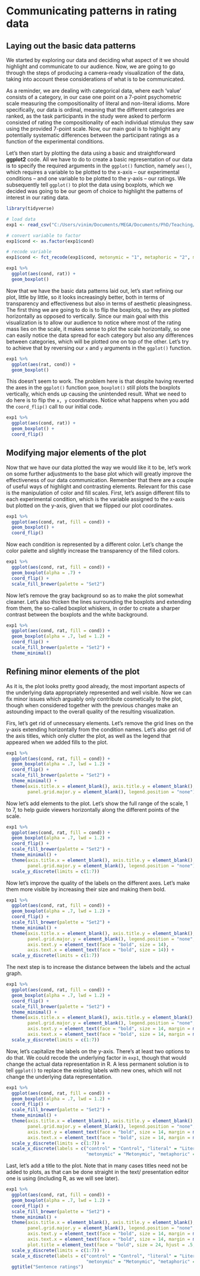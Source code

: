 # Communicating patterns in rating data

## Laying out the basic data patterns

We started by exploring our data and deciding what aspect of it we should highlight and communicate to our audience. Now, we are going to go through the steps of producing a camera-ready visualization of the data, taking into account these considerations of what is to be communicated.

As a reminder, we are dealing with categorical data, where each 'value' consists of a category, in our case one point on a 7-point psychometric scale measuring the compositionality of literal and non-literal idioms. More specifically, our data is ordinal, meaning that the different categories are ranked, as the task participants in the study were asked to perform consisted of rating the compositionality of each individual stimulus they saw using the provided 7-point scale. Now, our main goal is to highlight any potentially systematic differences between the participant ratings as a function of the experimental conditions.

Let's then start by plotting the data using a basic and straightforward **ggplot2** code. All we have to do to create a basic representation of our data is to specify the required arguments in the `ggplot()` function, namely `aes()`, which requires a variable to be plotted to the x-axis -- our experimental conditions -- and one variable to be plotted to the y-axis  -- our ratings. We subsequently tell `ggplot()` to plot the data using boxplots, which we decided was going to be our geom of choice to highlight the patterns of interest in our rating data.

```r
library(tidyverse)

# load data
exp1 <- read_csv("C:/Users/vinim/Documents/MEGA/Documents/PhD/Teaching/Basics-of-data-visualization-for-behavioral-scientists/data-sets/Michl(2019b)/all-250-6000ALL.csv")

# convert variable to factor
exp1$cond <- as.factor(exp1$cond)

# recode variable 
exp1$cond <- fct_recode(exp1$cond, metonymic = "1", metaphoric = "2", metaphoric = "3", literal = "4", control = "5")

```

```r
exp1 %>%
  ggplot(aes(cond, rat)) +
  geom_boxplot()
```

Now that we have the basic data patterns laid out, let's start refining our plot, little by little, so it looks increasingly better, both in terms of transparency and effectiveness but also in terms of aesthetic pleasingness. The first thing we are going to do is to flip the boxplots, so they are plotted horizontally as opposed to vertically. Since our main goal with this visualization is to allow our audience to notice where most of the rating mass lies on the scale, it makes sense to plot the scale horizontally, so one can easily notice the data spread for each category but also any differences between categories, which will be plotted one on top of the other. Let's try to achieve that by reversing our `x` and `y` arguments in the `ggplot()` function.

```r
exp1 %>%
  ggplot(aes(rat, cond)) +
  geom_boxplot()
```

This doesn't seem to work. The problem here is that despite having reverted the axes in the `ggplot()` function `geom_boxplot()` still plots the boxplots vertically, which ends up causing the unintended result. What we need to do here is to flip the `x, y` coordinates. Notice what happens when you add the `coord_flip()` call to our initial code.

```r
exp1 %>%
  ggplot(aes(cond, rat)) +
  geom_boxplot() +
  coord_flip()
```

## Modifying major elements of the plot

Now that we have our data plotted the way we would like it to be, let's work on some further adjustments to the base plot which will greatly improve the effectiveness of our data communication. Remember that there are a couple of useful ways of highlight and contrasting elements. Relevant for this case is the manipulation of color and fill scales. First, let's assign different fills to each experimental condition, which is the variable assigned to the x-axis but plotted on the y-axis, given that we flipped our plot coordinates.

```r
exp1 %>%
  ggplot(aes(cond, rat, fill = cond)) +
  geom_boxplot() +
  coord_flip()
```

Now each condition is represented by a different color. Let's change the color palette and slightly increase the transparency of the filled colors. 

```r
exp1 %>%
  ggplot(aes(cond, rat, fill = cond)) +
  geom_boxplot(alpha = .7) +
  coord_flip() +
  scale_fill_brewer(palette = "Set2")
```

Now let's remove the gray background so as to make the plot somewhat cleaner. Let's also thicken the lines surrounding the boxplots and extending from them, the so-called boxplot whiskers, in order to create a sharper contrast between the boxplots and the white background.

```r
exp1 %>%
  ggplot(aes(cond, rat, fill = cond)) +
  geom_boxplot(alpha = .7, lwd = 1.2) +
  coord_flip() +
  scale_fill_brewer(palette = "Set2") + 
  theme_minimal()
```

## Refining minor elements of the plot

As it is, the plot looks pretty good already, the most important aspects of the underlying data appropriately represented and well visible. Now we can fix minor issues which arguably only contribute cosmetically to the plot, though when considered together with the previous changes make an astounding impact to the overall quality of the resulting visualization.

Firs, let's get rid of unnecessary elements. Let's remove the grid lines on the y-axis extending horizontally from the condition names. Let's also get rid of the axis titles, which only clutter the plot, as well as the legend that appeared when we added fills to the plot.

```r
exp1 %>%
  ggplot(aes(cond, rat, fill = cond)) +
  geom_boxplot(alpha = .7, lwd = 1.2) +
  coord_flip() +
  scale_fill_brewer(palette = "Set2") + 
  theme_minimal() +
  theme(axis.title.x = element_blank(), axis.title.y = element_blank(),
        panel.grid.major.y = element_blank(), legend.position = "none")

```

Now let's add elements to the plot. Let's show the full range of the scale, 1 to 7, to help guide viewers horizontally along the different points of the scale.

```r
exp1 %>%
  ggplot(aes(cond, rat, fill = cond)) +
  geom_boxplot(alpha = .7, lwd = 1.2) +
  coord_flip() +
  scale_fill_brewer(palette = "Set2") + 
  theme_minimal() +
  theme(axis.title.x = element_blank(), axis.title.y = element_blank(),
        panel.grid.major.y = element_blank(), legend.position = "none") +
  scale_y_discrete(limits = c(1:7))

```

Now let's improve the quality of the labels on the different axes. Let's make them more visible by increasing their size and making them bold.

```r
exp1 %>%
  ggplot(aes(cond, rat, fill = cond)) +
  geom_boxplot(alpha = .7, lwd = 1.2) +
  coord_flip() +
  scale_fill_brewer(palette = "Set2") + 
  theme_minimal() +
  theme(axis.title.x = element_blank(), axis.title.y = element_blank(),
        panel.grid.major.y = element_blank(), legend.position = "none",
        axis.text.y = element_text(face = "bold", size = 14), 
        axis.text.x = element_text(face = "bold", size = 14)) +
  scale_y_discrete(limits = c(1:7))

```

The next step is to increase the distance between the labels and the actual graph.

```r
exp1 %>%
  ggplot(aes(cond, rat, fill = cond)) +
  geom_boxplot(alpha = .7, lwd = 1.2) +
  coord_flip() +
  scale_fill_brewer(palette = "Set2") + 
  theme_minimal() +
  theme(axis.title.x = element_blank(), axis.title.y = element_blank(),
        panel.grid.major.y = element_blank(), legend.position = "none",
        axis.text.y = element_text(face = "bold", size = 14, margin = margin(t = 0, r = 10, b = 0, l = 0)), 
        axis.text.x = element_text(face = "bold", size = 14, margin = margin(t = 10, r = 0, b = 0, l = 0))) +
  scale_y_discrete(limits = c(1:7))

```

Now, let's capitalize the labels on the y-axis. There's at least two options to do that. We could recode the underlying factor in `exp1`, though that would change the actual data representation in R. A less permanent solution is to tell `ggplot()` to replace the existing labels with new ones, which will not change the underlying data representation.

```r
exp1 %>%
  ggplot(aes(cond, rat, fill = cond)) +
  geom_boxplot(alpha = .7, lwd = 1.2) +
  coord_flip() +
  scale_fill_brewer(palette = "Set2") + 
  theme_minimal() +
  theme(axis.title.x = element_blank(), axis.title.y = element_blank(),
        panel.grid.major.y = element_blank(), legend.position = "none",
        axis.text.y = element_text(face = "bold", size = 14, margin = margin(t = 0, r = 10, b = 0, l = 0)), 
        axis.text.x = element_text(face = "bold", size = 14, margin = margin(t = 10, r = 0, b = 0, l = 0))) +
  scale_y_discrete(limits = c(1:7)) +
  scale_x_discrete(labels = c("control" = "Control", "literal" = "Literal",
                              "metonymic" = "Metonymic", "metaphoric" = "Metaphoric"))

```

Last, let's add a title to the plot. Note that in many cases titles need not be added to plots, as that can be done straight in the text/ presentation editor one is using (including R, as we will see later).

```r
exp1 %>%
  ggplot(aes(cond, rat, fill = cond)) +
  geom_boxplot(alpha = .7, lwd = 1.2) +
  coord_flip() +
  scale_fill_brewer(palette = "Set2") + 
  theme_minimal() +
  theme(axis.title.x = element_blank(), axis.title.y = element_blank(),
        panel.grid.major.y = element_blank(), legend.position = "none",
        axis.text.y = element_text(face = "bold", size = 14, margin = margin(t = 0, r = 10, b = 0, l = 0)), 
        axis.text.x = element_text(face = "bold", size = 14, margin = margin(t = 10, r = 0, b = 0, l = 0)),
        plot.title = element_text(face = "bold", size = 24, hjust = .5, margin = margin(t = 10, r = 0, b = 25, l = 0))) +
  scale_y_discrete(limits = c(1:7)) +
  scale_x_discrete(labels = c("control" = "Control", "literal" = "Literal",
                              "metonymic" = "Metonymic", "metaphoric" = "Metaphoric")) +
  ggtitle("Sentence ratings")

```
